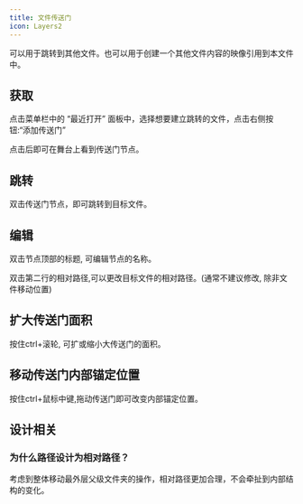 ```yaml
---
title: 文件传送门
icon: Layers2
---
```


可以用于跳转到其他文件。也可以用于创建一个其他文件内容的映像引用到本文件中。

## 获取

点击菜单栏中的 “最近打开” 面板中，选择想要建立跳转的文件，点击右侧按钮:“添加传送门”

点击后即可在舞台上看到传送门节点。

## 跳转

双击传送门节点，即可跳转到目标文件。

## 编辑

双击节点顶部的标题, 可编辑节点的名称。

双击第二行的相对路径,可以更改目标文件的相对路径。(通常不建议修改, 除非文件移动位置)

## 扩大传送门面积

按住ctrl+滚轮, 可扩或缩小大传送门的面积。

## 移动传送门内部锚定位置

按住ctrl+鼠标中键,拖动传送门即可改变内部锚定位置。

## 设计相关

### 为什么路径设计为相对路径？

考虑到整体移动最外层父级文件夹的操作，相对路径更加合理，不会牵扯到内部结构的变化。
